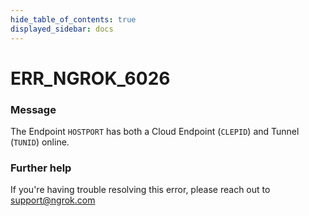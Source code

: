 ```yaml
---
hide_table_of_contents: true
displayed_sidebar: docs
---
```



# ERR_NGROK_6026

### Message

The Endpoint `HOSTPORT` has both a Cloud Endpoint (`CLEPID`) and Tunnel (`TUNID`) online.

<ErrorDetails error="err_ngrok_6026" />

### Further help

If you're having trouble resolving this error, please reach out to [support@ngrok.com](mailto:support@ngrok.com?subject=Help%20with%20ERR_NGROK_6026)

